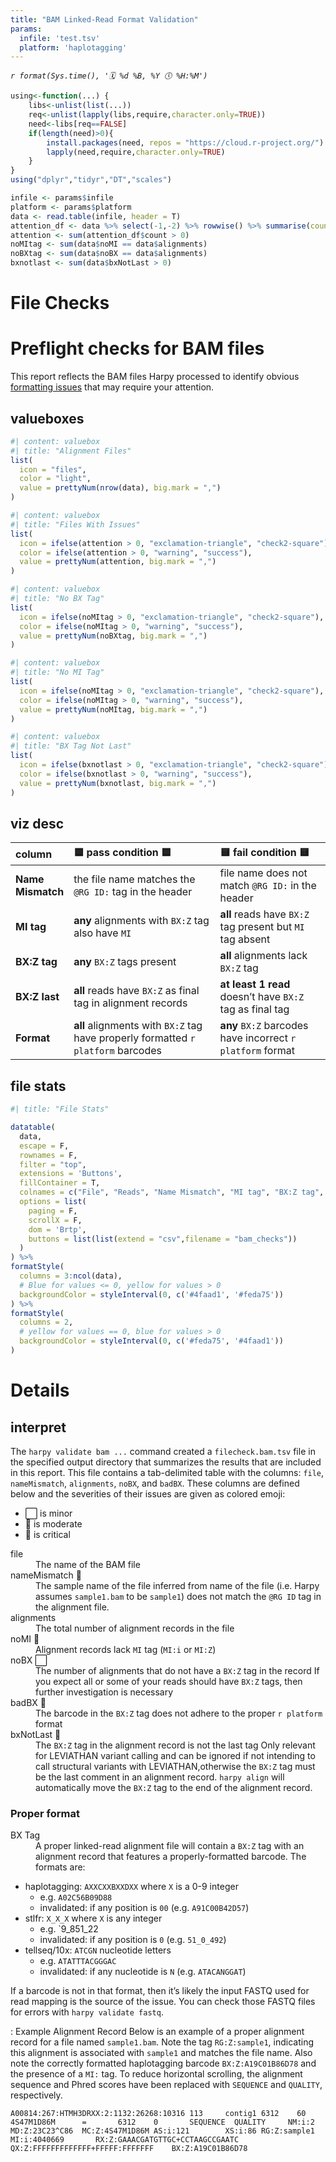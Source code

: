 ```yaml
---
title: "BAM Linked-Read Format Validation"
params:
  infile: 'test.tsv'
  platform: 'haplotagging'
---
```

_`r format(Sys.time(), '🗓️ %d %B, %Y 🕔 %H:%M')`_

```r
using<-function(...) {
    libs<-unlist(list(...))
    req<-unlist(lapply(libs,require,character.only=TRUE))
    need<-libs[req==FALSE]
    if(length(need)>0){ 
        install.packages(need, repos = "https://cloud.r-project.org/")
        lapply(need,require,character.only=TRUE)
    }
}
using("dplyr","tidyr","DT","scales")
```

```r
infile <- params$infile
platform <- params$platform
data <- read.table(infile, header = T)
attention_df <- data %>% select(-1,-2) %>% rowwise() %>% summarise(count = sum(c(nameMismatch, noBX, badBX)))
attention <- sum(attention_df$count > 0)
noMItag <- sum(data$noMI == data$alignments)
noBXtag <- sum(data$noBX == data$alignments)
bxnotlast <- sum(data$bxNotLast > 0)
```
# File Checks
<h1> Preflight checks for BAM files </h1>

This report reflects the BAM files Harpy processed to identify obvious
[formatting issues](#details) that may require your attention.

## valueboxes
```r
#| content: valuebox
#| title: "Alignment Files"
list(
  icon = "files",
  color = "light",
  value = prettyNum(nrow(data), big.mark = ",")
)
```

```r
#| content: valuebox
#| title: "Files With Issues"
list(
  icon = ifelse(attention > 0, "exclamation-triangle", "check2-square"),
  color = ifelse(attention > 0, "warning", "success"),
  value = prettyNum(attention, big.mark = ",")
)
```

```r
#| content: valuebox
#| title: "No BX Tag"
list(
  icon = ifelse(noMItag > 0, "exclamation-triangle", "check2-square"),
  color = ifelse(noMItag > 0, "warning", "success"),
  value = prettyNum(noBXtag, big.mark = ",")
)
```

```r
#| content: valuebox
#| title: "No MI Tag"
list(
  icon = ifelse(noMItag > 0, "exclamation-triangle", "check2-square"),
  color = ifelse(noMItag > 0, "warning", "success"),
  value = prettyNum(noMItag, big.mark = ",")
)
```

```r
#| content: valuebox
#| title: "BX Tag Not Last"
list(
  icon = ifelse(bxnotlast > 0, "exclamation-triangle", "check2-square"),
  color = ifelse(bxnotlast > 0, "warning", "success"),
  value = prettyNum(bxnotlast, big.mark = ",")
)
```

## viz desc

| column            | 🟦 pass condition 🟦                                                             | 🟨 fail condition 🟨                                       |
|:------------------|:---------------------------------------------------------------------------------|:-----------------------------------------------------------|
| **Name Mismatch** | the file name matches the `@RG ID:` tag in the header                            | file name does not match `@RG ID:` in the header           |
| **MI tag**        | **any** alignments with `BX:Z` tag also have `MI`                                | **all** reads have `BX:Z` tag present but `MI` tag absent  |
| **BX:Z tag**      | **any** `BX:Z` tags present                                                      | **all** alignments lack `BX:Z` tag                         |
| **BX:Z last**     | **all** reads have `BX:Z` as final tag in alignment records                      | **at least 1 read** doesn't have `BX:Z` tag as final tag   |
| **Format**        | **all** alignments with `BX:Z` tag have properly formatted `r platform` barcodes | **any** `BX:Z` barcodes have incorrect `r platform` format |

## file stats
```r
#| title: "File Stats"

datatable(
  data,
  escape = F,
  rownames = F,
  filter = "top",
  extensions = 'Buttons',
  fillContainer = T,
  colnames = c("File", "Reads", "Name Mismatch", "MI tag", "BX:Z tag", "BX:Z last", "Format"),
  options = list(
    paging = F,
    scrollX = F,
    dom = 'Brtp',
    buttons = list(list(extend = "csv",filename = "bam_checks"))
  )
) %>%
formatStyle(
  columns = 3:ncol(data),
  # Blue for values <= 0, yellow for values > 0
  backgroundColor = styleInterval(0, c('#4faad1', '#feda75'))
) %>%
formatStyle(
  columns = 2,
  # yellow for values == 0, blue for values > 0
  backgroundColor = styleInterval(0, c('#feda75', '#4faad1'))
)
```

# Details
## interpret
::: {.card title="Interpreting the Data"}

The `harpy validate bam ...` command created a `filecheck.bam.tsv` file in the specified
output directory that summarizes the results that are included in this report.
This file contains a tab-delimited table with the columns: `file`,	`nameMismatch`, `alignments`,	`noBX`, and	`badBX`.
These columns are defined below and the severities of their issues are given as colored emoji:

- ⬜ is minor
- 🔶 is moderate
- 🛑 is critical

file
: The name of the BAM file

nameMismatch 🛑
: The sample name of the file inferred from name of the file (i.e. Harpy assumes `sample1.bam` to be `sample1`) does not match the `@RG ID` tag in the alignment file.

alignments
: The total number of alignment records in the file

noMI 🛑
: Alignment records lack `MI` tag (`MI:i` or `MI:Z`)

noBX ⬜
: The number of alignments that do not have a `BX:Z` tag in the record
If you expect all or some of your reads should have `BX:Z` tags, then further investigation is necessary

badBX 🛑
: The barcode in the `BX:Z` tag does not adhere to the proper `r platform` format

bxNotLast 🔶
: The `BX:Z` tag in the alignment record is not the last tag
Only relevant for LEVIATHAN variant calling and can be ignored if not intending to call
structural variants with LEVIATHAN,otherwise the `BX:Z` tag must be the last comment in an alignment
record. `harpy align` will automatically move the `BX:Z` tag to the end of the alignment record.
:::

### Proper format {.no-title}
::: {.card title="Proper BAM format"}

BX Tag
: A proper linked-read alignment file will contain a `BX:Z` tag with an alignment record
that features a properly-formatted barcode. The formats are:

- haplotagging: `AXXCXXBXXDXX` where `X` is a 0-9 integer
  - e.g. `A02C56B09D88`
  - invalidated: if any position is `00` (e.g. `A91C00B42D57`)
- stlfr: `X_X_X` where `X` is any integer
  - e.g. `9_851_22 
  - invalidated: if any position is `0` (e.g. `51_0_492`)
- tellseq/10x: `ATCGN` nucleotide letters
  - e.g. `ATATTTACGGGAC`
  - invalidated: if any nucleotide is `N` (e.g. `ATACANGGAT`)

If a barcode is not in that format, then it's likely the input FASTQ used for read mapping is the source of the
issue. You can check those FASTQ files for errors with `harpy validate fastq`. 

: Example Alignment Record
Below is an example of a proper alignment record for a file named `sample1.bam`.
Note the tag `RG:Z:sample1`, indicating this alignment is associated with `sample1` and
matches the file name. Also note the correctly formatted haplotagging barcode `BX:Z:A19C01B86D78`
and the presence of a `MI:` tag. To reduce horizontal scrolling, the alignment sequence and Phred
scores have been replaced with `SEQUENCE` and `QUALITY`, respectively.

```
A00814:267:HTMH3DRXX:2:1132:26268:10316 113     contig1 6312    60      4S47M1D86M      =       6312    0       SEQUENCE  QUALITY     NM:i:2  MD:Z:23C23^C86  MC:Z:4S47M1D86M AS:i:121        XS:i:86 RG:Z:sample1   MI:i:4040669       RX:Z:GAAACGATGTTGC+CCTAAGCCGAATC        QX:Z:FFFFFFFFFFFFF+FFFFF:FFFFFFF    BX:Z:A19C01B86D78
```

:::